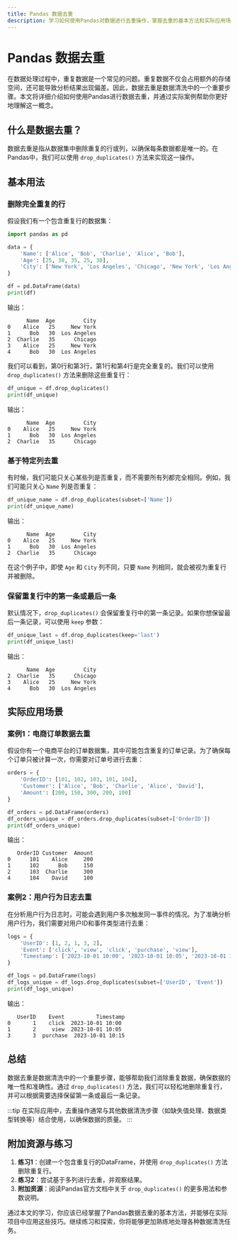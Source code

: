 ```yaml
---
title: Pandas 数据去重
description: 学习如何使用Pandas对数据进行去重操作，掌握去重的基本方法和实际应用场景。
---
```


# Pandas 数据去重

在数据处理过程中，重复数据是一个常见的问题。重复数据不仅会占用额外的存储空间，还可能导致分析结果出现偏差。因此，数据去重是数据清洗中的一个重要步骤。本文将详细介绍如何使用Pandas进行数据去重，并通过实际案例帮助你更好地理解这一概念。

## 什么是数据去重？

数据去重是指从数据集中删除重复的行或列，以确保每条数据都是唯一的。在Pandas中，我们可以使用 `drop_duplicates()` 方法来实现这一操作。

## 基本用法

### 删除完全重复的行

假设我们有一个包含重复行的数据集：

```python
import pandas as pd

data = {
    'Name': ['Alice', 'Bob', 'Charlie', 'Alice', 'Bob'],
    'Age': [25, 30, 35, 25, 30],
    'City': ['New York', 'Los Angeles', 'Chicago', 'New York', 'Los Angeles']
}

df = pd.DataFrame(data)
print(df)
```

输出：

```
      Name  Age         City
0    Alice   25     New York
1      Bob   30  Los Angeles
2  Charlie   35      Chicago
3    Alice   25     New York
4      Bob   30  Los Angeles
```

我们可以看到，第0行和第3行，第1行和第4行是完全重复的。我们可以使用 `drop_duplicates()` 方法来删除这些重复行：

```python
df_unique = df.drop_duplicates()
print(df_unique)
```

输出：

```
      Name  Age         City
0    Alice   25     New York
1      Bob   30  Los Angeles
2  Charlie   35      Chicago
```

### 基于特定列去重

有时候，我们可能只关心某些列是否重复，而不需要所有列都完全相同。例如，我们可能只关心 `Name` 列是否重复：

```python
df_unique_name = df.drop_duplicates(subset=['Name'])
print(df_unique_name)
```

输出：

```
      Name  Age         City
0    Alice   25     New York
1      Bob   30  Los Angeles
2  Charlie   35      Chicago
```

在这个例子中，即使 `Age` 和 `City` 列不同，只要 `Name` 列相同，就会被视为重复行并被删除。

### 保留重复行中的第一条或最后一条

默认情况下，`drop_duplicates()` 会保留重复行中的第一条记录。如果你想保留最后一条记录，可以使用 `keep` 参数：

```python
df_unique_last = df.drop_duplicates(keep='last')
print(df_unique_last)
```

输出：

```
      Name  Age         City
2  Charlie   35      Chicago
3    Alice   25     New York
4      Bob   30  Los Angeles
```

## 实际应用场景

### 案例1：电商订单数据去重

假设你有一个电商平台的订单数据集，其中可能包含重复的订单记录。为了确保每个订单只被计算一次，你需要对订单号进行去重：

```python
orders = {
    'OrderID': [101, 102, 103, 101, 104],
    'Customer': ['Alice', 'Bob', 'Charlie', 'Alice', 'David'],
    'Amount': [200, 150, 300, 200, 100]
}

df_orders = pd.DataFrame(orders)
df_orders_unique = df_orders.drop_duplicates(subset=['OrderID'])
print(df_orders_unique)
```

输出：

```
   OrderID Customer  Amount
0      101    Alice     200
1      102      Bob     150
2      103  Charlie     300
4      104    David     100
```

### 案例2：用户行为日志去重

在分析用户行为日志时，可能会遇到用户多次触发同一事件的情况。为了准确分析用户行为，我们需要对用户ID和事件类型进行去重：

```python
logs = {
    'UserID': [1, 2, 1, 3, 2],
    'Event': ['click', 'view', 'click', 'purchase', 'view'],
    'Timestamp': ['2023-10-01 10:00', '2023-10-01 10:05', '2023-10-01 10:10', '2023-10-01 10:15', '2023-10-01 10:20']
}

df_logs = pd.DataFrame(logs)
df_logs_unique = df_logs.drop_duplicates(subset=['UserID', 'Event'])
print(df_logs_unique)
```

输出：

```
   UserID    Event          Timestamp
0       1    click  2023-10-01 10:00
1       2     view  2023-10-01 10:05
3       3  purchase  2023-10-01 10:15
```

## 总结

数据去重是数据清洗中的一个重要步骤，能够帮助我们消除重复数据，确保数据的唯一性和准确性。通过 `drop_duplicates()` 方法，我们可以轻松地删除重复行，并可以根据需要选择保留第一条或最后一条记录。

:::tip
在实际应用中，去重操作通常与其他数据清洗步骤（如缺失值处理、数据类型转换等）结合使用，以确保数据的质量。
:::

## 附加资源与练习

1. **练习1**：创建一个包含重复行的DataFrame，并使用 `drop_duplicates()` 方法删除重复行。
2. **练习2**：尝试基于多列进行去重，并观察结果。
3. **附加资源**：阅读Pandas官方文档中关于 `drop_duplicates()` 的更多用法和参数说明。

通过本文的学习，你应该已经掌握了Pandas数据去重的基本方法，并能够在实际项目中应用这些技巧。继续练习和探索，你将能够更加熟练地处理各种数据清洗任务。